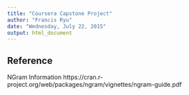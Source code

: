 ---
title: "Coursera Capstone Project"
author: "Francis Ryu"
date: "Wednesday, July 22, 2015"
output: html_document
---



## Reference
NGram Information
https://cran.r-project.org/web/packages/ngram/vignettes/ngram-guide.pdf